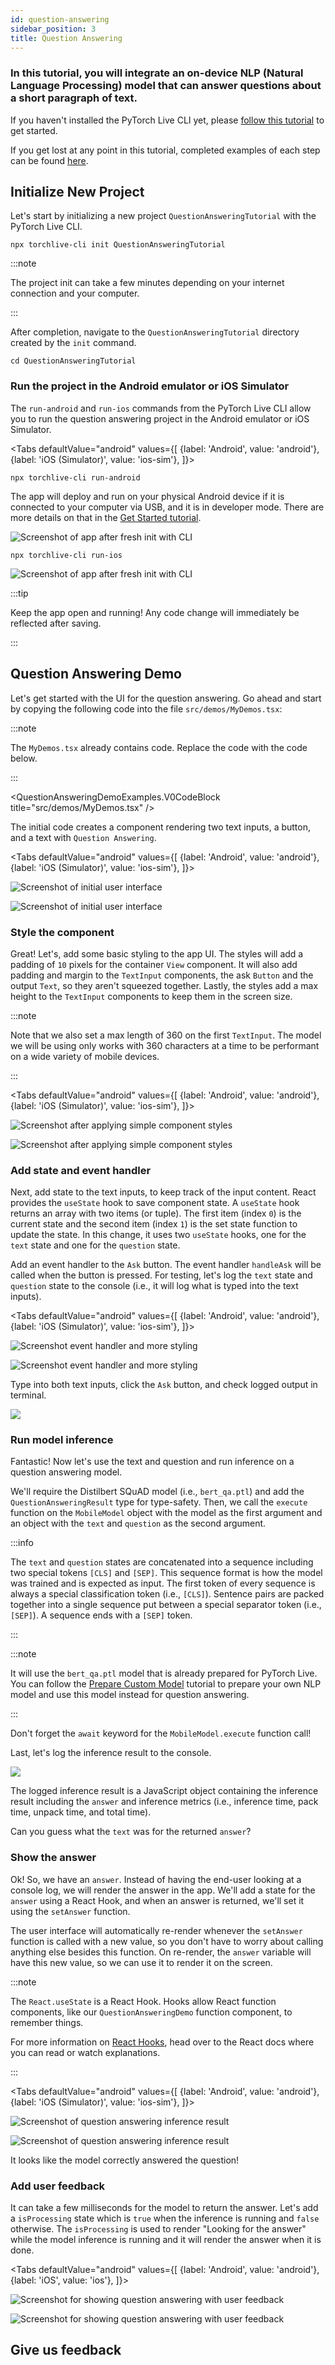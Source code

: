 ```yaml
---
id: question-answering
sidebar_position: 3
title: Question Answering
---
```



<div className="tutorial-page">

### In this tutorial, you will integrate an on-device NLP (Natural Language Processing) model that can answer questions about a short paragraph of text.

If you haven't installed the PyTorch Live CLI yet, please [follow this tutorial](./get-started.mdx) to get started.

If you get lost at any point in this tutorial, completed examples of each step can be found [here](https://github.com/pytorch/live/tree/main/examples/question-answering/).

## Initialize New Project

Let's start by initializing a new project `QuestionAnsweringTutorial` with the PyTorch Live CLI.

```shell
npx torchlive-cli init QuestionAnsweringTutorial
```

:::note

The project init can take a few minutes depending on your internet connection and your computer.

:::

After completion, navigate to the `QuestionAnsweringTutorial` directory created by the `init` command.

```shell
cd QuestionAnsweringTutorial
```

### Run the project in the Android emulator or iOS Simulator

The `run-android` and `run-ios` commands from the PyTorch Live CLI allow you to run the question answering project in the Android emulator or iOS Simulator.

<Tabs
  defaultValue="android"
  values={[
    {label: 'Android', value: 'android'},
    {label: 'iOS (Simulator)', value: 'ios-sim'},
  ]}>
  <TabItem value="android">

  ```shell
  npx torchlive-cli run-android
  ```

  The app will deploy and run on your physical Android device if it is connected to your computer via USB, and it is in developer mode. There are more details on that in the [Get Started tutorial](./get-started.mdx).

  ![](/img/tutorial/question-answering/android/first-run.png "Screenshot of app after fresh init with CLI")

  </TabItem>
  <TabItem value="ios-sim">

  ```shell
  npx torchlive-cli run-ios
  ```

  ![](/img/tutorial/question-answering/ios/first-run.png "Screenshot of app after fresh init with CLI")

  </TabItem>
</Tabs>

:::tip

Keep the app open and running! Any code change will immediately be reflected after saving.

:::

## Question Answering Demo

Let's get started with the UI for the question answering. Go ahead and start by copying the following code into the file `src/demos/MyDemos.tsx`:

:::note

The `MyDemos.tsx` already contains code. Replace the code with the code below.

:::

<QuestionAnsweringDemoExamples.V0CodeBlock title="src/demos/MyDemos.tsx" />

The initial code creates a component rendering two text inputs, a button, and a text with `Question Answering`.

<Tabs
  defaultValue="android"
  values={[
    {label: 'Android', value: 'android'},
    {label: 'iOS (Simulator)', value: 'ios-sim'},
  ]}>
  <TabItem value="android">

  ![](/img/tutorial/question-answering/android/initial-ui.png "Screenshot of initial user interface")

  </TabItem>
  <TabItem value="ios-sim">

  ![](/img/tutorial/question-answering/ios/initial-ui.png "Screenshot of initial user interface")

  </TabItem>
</Tabs>

### Style the component

Great! Let's, add some basic styling to the app UI. The styles will add a padding of `10` pixels for the container `View` component. It will also add padding and margin to the `TextInput` components, the ask `Button` and the output `Text`, so they aren't squeezed together. Lastly, the styles add a max height to the `TextInput` components to keep them in the screen size.

:::note

Note that we also set a max length of 360 on the first `TextInput`. The model we will be using only works with 360 characters at a time to be performant on a wide variety of mobile devices.

:::

<ExampleDiffCodeTabs>
  <QuestionAnsweringDemoExamples.V1DiffBlock />
  <QuestionAnsweringDemoExamples.V1CodeBlock title="src/demos/MyDemos.tsx" />
</ExampleDiffCodeTabs>

<Tabs
  defaultValue="android"
  values={[
    {label: 'Android', value: 'android'},
    {label: 'iOS (Simulator)', value: 'ios-sim'},
  ]}>
  <TabItem value="android">

  ![](/img/tutorial/question-answering/android/simple-styles.png "Screenshot after applying simple component styles")

  </TabItem>
  <TabItem value="ios-sim">

  ![](/img/tutorial/question-answering/ios/simple-styles.png "Screenshot after applying simple component styles")

  </TabItem>
</Tabs>

### Add state and event handler

Next, add state to the text inputs, to keep track of the input content. React provides the `useState` hook to save component state. A `useState` hook returns an array with two items (or tuple). The first item (index `0`) is the current state and the second item (index `1`) is the set state function to update the state. In this change, it uses two `useState` hooks, one for the `text` state and one for the `question` state.

Add an event handler to the `Ask` button. The event handler `handleAsk` will be called when the button is pressed. For testing, let's log the `text` state and `question` state to the console (i.e., it will log what is typed into the text inputs).

<ExampleDiffCodeTabs>
  <QuestionAnsweringDemoExamples.V2DiffBlock />
  <QuestionAnsweringDemoExamples.V2CodeBlock title="src/demos/MyDemos.tsx" />
</ExampleDiffCodeTabs>

<Tabs
  defaultValue="android"
  values={[
    {label: 'Android', value: 'android'},
    {label: 'iOS (Simulator)', value: 'ios-sim'},
  ]}>
  <TabItem value="android">

  ![](/img/tutorial/question-answering/android/event-handler-and-more-style.png "Screenshot event handler and more styling")

  </TabItem>
  <TabItem value="ios-sim">

  ![](/img/tutorial/question-answering/ios/event-handler-and-more-style.png "Screenshot event handler and more styling")

  </TabItem>
</Tabs>

Type into both text inputs, click the `Ask` button, and check logged output in terminal.

![](/img/tutorial/question-answering/metro-console-log.png)

### Run model inference

Fantastic! Now let's use the text and question and run inference on a question answering model.

We'll require the Distilbert SQuAD model (i.e., `bert_qa.ptl`) and add the `QuestionAnsweringResult` type for type-safety. Then, we call the `execute` function on the `MobileModel` object with the model as the first argument and an object with the `text` and `question` as the second argument.

:::info

The `text` and `question` states are concatenated into a sequence including two special tokens `[CLS]` and `[SEP]`. This sequence format is how the model was trained and is expected as input. The first
token of every sequence is always a special classification token (i.e., `[CLS]`). Sentence pairs are packed together into a single sequence put between a special separator token (i.e., `[SEP]`). A sequence ends with a `[SEP]` token.

:::

:::note

It will use the `bert_qa.ptl` model that is already prepared for PyTorch Live. You can follow the [Prepare Custom Model](./prepare-custom-model.mdx) tutorial to prepare your own NLP model and use this model instead for question answering.

:::

Don't forget the `await` keyword for the `MobileModel.execute` function call!

Last, let's log the inference result to the console.

<ExampleDiffCodeTabs>
  <QuestionAnsweringDemoExamples.V3DiffBlock />
  <QuestionAnsweringDemoExamples.V3CodeBlock title="src/demos/MyDemos.tsx" />
</ExampleDiffCodeTabs>

![](/img/tutorial/question-answering/metro-console-log-inference-result.png)

The logged inference result is a JavaScript object containing the inference result including the `answer` and inference metrics (i.e., inference time, pack time, unpack time, and total time).

Can you guess what the `text` was for the returned `answer`?

### Show the answer

Ok! So, we have an `answer`. Instead of having the end-user looking at a console log, we will render the answer in the app. We'll add a state for the `answer` using a React Hook, and when an answer is returned, we'll set it using the `setAnswer` function.

The user interface will automatically re-render whenever the `setAnswer` function is called with a new value, so you don't have to worry about calling anything else besides this function. On re-render, the `answer` variable will have this new value, so we can use it to render it on the screen.

:::note

The `React.useState` is a React Hook. Hooks allow React function components, like our `QuestionAnsweringDemo` function component, to remember things.

For more information on [React Hooks](https://reactjs.org/docs/hooks-intro.html), head over to the React docs where you can read or watch explanations.

:::

<ExampleDiffCodeTabs>
  <QuestionAnsweringDemoExamples.V4DiffBlock />
  <QuestionAnsweringDemoExamples.V4CodeBlock title="src/demos/MyDemos.tsx" />
</ExampleDiffCodeTabs>

<Tabs
  defaultValue="android"
  values={[
    {label: 'Android', value: 'android'},
    {label: 'iOS (Simulator)', value: 'ios-sim'},
  ]}>
  <TabItem value="android">

  ![](/img/tutorial/question-answering/android/inference-example.png "Screenshot of question answering inference result")

  </TabItem>
  <TabItem value="ios-sim">

  ![](/img/tutorial/question-answering/ios/inference-example.png "Screenshot of question answering inference result")

  </TabItem>
</Tabs>

It looks like the model correctly answered the question!

### Add user feedback

It can take a few milliseconds for the model to return the answer. Let's add a `isProcessing`  state which is `true` when the inference is running and `false` otherwise. The `isProcessing` is used to render "Looking for the answer" while the model inference is running and it will render the answer when it is done.

<ExampleDiffCodeTabs>
  <QuestionAnsweringDemoExamples.V5DiffBlock />
  <QuestionAnsweringDemoExamples.V5CodeBlock title="src/demos/MyDemos.tsx" />
</ExampleDiffCodeTabs>

<Tabs
  defaultValue="android"
  values={[
    {label: 'Android', value: 'android'},
    {label: 'iOS', value: 'ios'},
  ]}>
  <TabItem value="android">

  ![](/img/tutorial/question-answering/android/user-feedback.gif "Screenshot for showing question answering with user feedback")

  </TabItem>
  <TabItem value="ios">

  ![](/img/tutorial/question-answering/ios/user-feedback.gif "Screenshot for showing question answering with user feedback")

  </TabItem>
</Tabs>

## Give us feedback

<SurveyLinkButton docTitle="Question Answering" />

</div>
